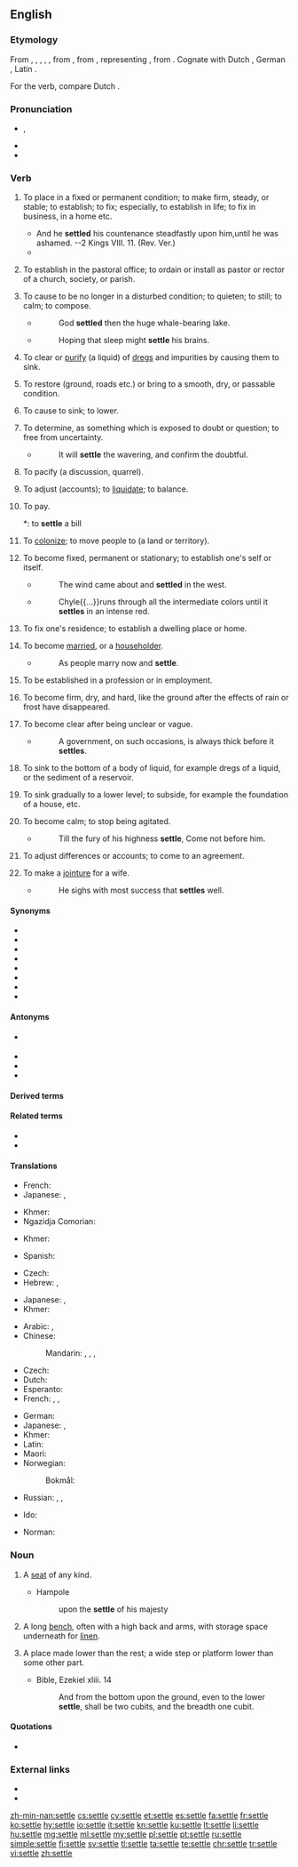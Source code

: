 {{also|Settle}}
==English==
{{rfc|outdated definitions and citations|lang=en}}
{{Webster 1913}}

===Etymology===
{{PIE root|en|sed}}
From {{etyl|enm|en}} {{m|enm|settle}}, {{m|enm|setle}}, {{m|enm|setel}}, {{m|enm|setil}}, {{m|enm|seotel}}, from {{etyl|ang|en}} {{m|ang|setl||that upon which one sits, a seat, a settle, a place to sit}}, from {{etyl|gem-pro|en}} {{m|gem-pro|*setlaz||a seat; arm-chair}}, representing {{etyl|ine-pro|en}} {{m|ine-pro|*sed-lo-}}, from {{m|ine-pro|*sed-||sit}}. Cognate with Dutch {{m|nl|zetel}}, German {{m|de|Sessel}}, Latin {{m|la|sella}}.

For the verb, compare Dutch {{m|nl|zetelen||to be established, settle}}.

===Pronunciation===
* {{enPR|sĕtʹəl}}, {{IPA|/ˈsɛtəl/|lang=en}}
* {{audio|en-us-settle.ogg|Audio (US)|lang=en}}
* {{rhymes|ɛtəl|lang=en}}

===Verb===
{{en-verb|settl}}

# {{lb|en|transitive}} To place in a fixed or permanent condition; to make firm, steady, or stable; to establish; to fix; especially, to establish in life; to fix in business, in a home etc.
#* And he '''settled''' his countenance steadfastly upon him,until he was ashamed. --2 Kings VIII. 11. (Rev. Ver.)
#* {{quote-book|year=1700|title=[[w:Metamorphoses‎|Metamorphoses]]|author=[[w:Ovid|Ovid]]|by=[[w:John Dryden|John Dryden]]|passage=The father thought the time drew on Of '''settling''' in the world his only son.}}
# {{lb|en|transitive|obsolete|US}} To establish in the pastoral office; to ordain or install as pastor or rector of a church, society, or parish.
#: {{ux|en|to '''settle''' a minister}}
# {{lb|en|transitive}} To cause to be no longer in a disturbed condition; to quieten; to still; to calm; to compose.
#* {{w|George Chapman}}
#*: God '''settled''' then the huge whale-bearing lake.
#* {{w|John Bunyan}}
#*: Hoping that sleep might '''settle''' his brains.
# {{lb|en|transitive}} To clear or [[purify]] (a liquid) of [[dregs]] and impurities by causing them to sink.
#: {{ux|en|to '''settle''' coffee, or the grounds of coffee}}
# {{lb|en|transitive}} To restore (ground, roads etc.) or bring to a smooth, dry, or passable condition.
#: {{ux|en|clear weather '''settles''' the roads}}
# {{lb|en|transitive}} To cause to sink; to lower.
#: {{ux|en|to '''settle''' the contents of a barrel or bag by shaking it}}
# {{lb|en|transitive}} To determine, as something which is exposed to doubt or question; to free from uncertainty.
#* {{w|Jonathan Swift}}
#*: It will '''settle''' the wavering, and confirm the doubtful.
#: {{ux|en|to '''settle''' the mind when agitated;&nbsp; to '''settle''' questions of law;&nbsp; to '''settle''' the succession to a throne;&nbsp; to '''settle''' an allowance}}
# {{lb|en|transitive}} To pacify (a discussion, quarrel).
#: {{ux|en|to '''settle''' a quarrel}}
# {{lb|en|transitive|archaic}} To adjust (accounts); to [[liquidate]]; to balance.
#: {{ux|en|to '''settle''' an account}}
# {{lb|en|transitive|colloquial}} To pay.
#*: to '''settle''' a bill
# {{lb|en|transitive}} To [[colonize]]; to move people to (a land or territory).
#: {{ux|en|the French first '''settled''' Canada;&nbsp; the Puritans '''settled''' New England;&nbsp; Plymouth was settled in 1620.}}
# {{lb|en|intransitive}} To become fixed, permanent or stationary; to establish one's self or itself.
#* {{w|Francis Bacon}}
#*: The wind came about and '''settled''' in the west.
#* {{w|John Arbuthnot}}
#*: Chyle{{...}}runs through all the intermediate colors until it '''settles''' in an intense red.
# {{lb|en|intransitive}} To fix one's residence; to establish a dwelling place or home.
#: {{ux|en|the Saxons who '''settled''' in Britain}}
# {{lb|en|intransitive}} To become [[married]], or a [[householder]].
#* {{w|Matthew Prior}}
#*: As people marry now and '''settle'''.
# {{lb|en|intransitive}} To be established in a profession or in employment.
#: {{ux|en|to '''settle''' in the practice of law}}
# {{lb|en|intransitive}} To become firm, dry, and hard, like the ground after the effects of rain or frost have disappeared.
#: {{ux|en|the roads '''settled''' late in the spring.}}
# {{lb|en|intransitive}} To become clear after being unclear or vague.
#* {{w|Joseph Addison}}
#*: A government, on such occasions, is always thick before it '''settles'''.
#: {{ux|en|the weather '''settled''';&nbsp; wine '''settles''' by standing}}
# {{lb|en|intransitive}} To sink to the bottom of a body of liquid, for example dregs of a liquid, or the sediment of a reservoir.
# {{lb|en|intransitive}} To sink gradually to a lower level; to subside, for example the foundation of a house, etc.
# {{lb|en|intransitive}} To become calm; to stop being agitated.
#* {{w|William Shakespeare}}
#*: Till the fury of his highness '''settle''', Come not before him.
# {{lb|en|intransitive}} To adjust differences or accounts; to come to an agreement.
#: {{ux|en|He has '''settled''' with his creditors.}}
# {{lb|en|intransitive|obsolete}} To make a [[jointure]] for a wife.
#* {{w|Samuel Garth}}
#*: He sighs with most success that '''settles''' well.

====Synonyms====
* {{l|en|adjust}}
* {{l|en|arrange}}
* {{l|en|compose}}
* {{l|en|decide}}
* {{l|en|determine}}
* {{l|en|establish}}
* {{l|en|fix}}
* {{l|en|regulate}}

====Antonyms====
* {{sense|to place in a fixed or permanent condition}} {{l|en|remove}}
* {{l|en|disturb}}
* {{l|en|agitate}}
* {{l|en|wander}}

====Derived terms====
{{der3|[[settle bed]] {{qualifier|British, a bed convertible into a seat}}|settle down|settle for|settle in|settle on|[[settle the land]] {{qualifier|obsolete, nautical: to cause land to appear to sink (that is, to cause it to appear lower) by receding away from it}}|settle up|settle upon|lang=en|settleable}}

====Related terms====
* {{l|en|settlement}}
* {{l|en|settler}}

====Translations====
{{trans-top|to place in a fixed or permanent condition}}
* French: {{t+|fr|installer}}
* Japanese: {{t|ja|取り付ける|tr=toritsukeru}}, {{t+|ja|据える|tr=sueru}}
{{trans-mid}}
* Khmer: {{t-needed|km}}
* Ngazidja Comorian: {{t|zdj|ehantsi|alt=hwehantsi}}
{{trans-bottom}}

{{trans-top|to determine, establish}}
* Khmer: {{t-needed|km}}
{{trans-mid}}
* Spanish: {{t+|es|resolver}}
{{trans-bottom}}

{{trans-top|to adjust, as something in discussion; to make up; to compose; to pacify}}
* Czech: {{t|cs|urovnat}}
* Hebrew: {{t|he|הסכים|m|tr=hiskim}}, {{t+|he|הגיע לעמק השווה|m|tr=higi`a le`emeq hashaveh}}
{{trans-mid}}
* Japanese: {{t+|ja|解決|alt=解決する|tr=kaiketsu suru}}, {{t|ja|鎮める|tr=shizumeru}}
* Khmer: {{t-needed|km}}
{{trans-bottom}}

{{trans-top|to fix one's residence}}
* Arabic: {{t|ar|اِسْتَعْمَرَ}}, {{t+|ar|اِسْتَوْطَنَ}}
* Chinese:
*: Mandarin: {{t+|cmn|殖民|tr=zhímín|sc=Hani}}, {{t+|cmn|定居|tr=dìngjū|sc=Hani}}, {{t|cmn|安家落戶|sc=Hani}}, {{t+|cmn|安家落户|tr=ānjiāluòhù|sc=Hani}}
* Czech: {{t|cs|[[usadit]] se}}
* Dutch: {{t+|nl|vestigen}}
* Esperanto: {{t|eo|enloĝiĝi}}
* French: {{t+|fr|s'installer}}, {{t+|fr|coloniser}}, {{t+|fr|s'habituer}}
{{trans-mid}}
* German: {{t+|de|siedeln}}
* Japanese: {{t|ja|居着く|tr=いつく, itsuku}}, {{t|ja|落ち着く|tr=おちつく, ochitsuku}}
* Khmer: {{t-needed|km}}
* Latin: {{t|la|sedeo}}
* Maori: {{t|mi|whakataiwhenua}}
* Norwegian: 
*: Bokmål: {{t|nb|bosette}}
* Russian: {{t+|ru|сели́ться}}, {{t+|ru|заселя́ть}}, {{t+|ru|колонизи́ровать}} {{qualifier|colonise}}
{{trans-bottom}}

{{checktrans-top}}
* Ido: {{t+check|io|quitigar}}
{{trans-mid}}
* Norman: {{t-check|nrf|settler}} {{qualifier|Jersey}}
{{trans-bottom}}

===Noun===
{{en-noun}}

# {{lb|en|archaic}} A [[seat]] of any kind.
#* Hampole
#*: upon the '''settle''' of his majesty
# A long [[bench]], often with a high back and arms, with storage space underneath for [[linen]].
# {{lb|en|obsolete}} A place made lower than the rest; a wide step or platform lower than some other part.
#* Bible, Ezekiel xliii. 14
#*: And from the bottom upon the ground, even to the lower '''settle''', shall be two cubits, and the breadth one cubit.

====Quotations====
* {{seeCites}}

===External links===
* {{R:Webster 1913}}
* {{R:Century 1911}}

[[zh-min-nan:settle]]
[[cs:settle]]
[[cy:settle]]
[[et:settle]]
[[es:settle]]
[[fa:settle]]
[[fr:settle]]
[[ko:settle]]
[[hy:settle]]
[[io:settle]]
[[it:settle]]
[[kn:settle]]
[[ku:settle]]
[[lt:settle]]
[[li:settle]]
[[hu:settle]]
[[mg:settle]]
[[ml:settle]]
[[my:settle]]
[[pl:settle]]
[[pt:settle]]
[[ru:settle]]
[[simple:settle]]
[[fi:settle]]
[[sv:settle]]
[[tl:settle]]
[[ta:settle]]
[[te:settle]]
[[chr:settle]]
[[tr:settle]]
[[vi:settle]]
[[zh:settle]]